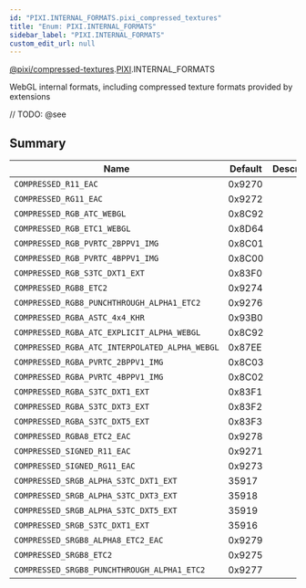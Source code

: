 ```yaml
---
id: "PIXI.INTERNAL_FORMATS.pixi_compressed_textures"
title: "Enum: PIXI.INTERNAL_FORMATS"
sidebar_label: "PIXI.INTERNAL_FORMATS"
custom_edit_url: null
---
```


[@pixi/compressed-textures](../modules/pixi_compressed_textures).[PIXI](../namespaces/PIXI).INTERNAL_FORMATS


WebGL internal formats, including compressed texture formats provided by extensions



// TODO: @see

        

## Summary
| Name                                                      | Default | Description |
| --------------------------------------------------------- | ------- | ----------- |
| <code>COMPRESSED_R11_EAC</code>                           | 0x9270  |             |
| <code>COMPRESSED_RG11_EAC</code>                          | 0x9272  |             |
| <code>COMPRESSED_RGB_ATC_WEBGL</code>                     | 0x8C92  |             |
| <code>COMPRESSED_RGB_ETC1_WEBGL</code>                    | 0x8D64  |             |
| <code>COMPRESSED_RGB_PVRTC_2BPPV1_IMG</code>              | 0x8C01  |             |
| <code>COMPRESSED_RGB_PVRTC_4BPPV1_IMG</code>              | 0x8C00  |             |
| <code>COMPRESSED_RGB_S3TC_DXT1_EXT</code>                 | 0x83F0  |             |
| <code>COMPRESSED_RGB8_ETC2</code>                         | 0x9274  |             |
| <code>COMPRESSED_RGB8_PUNCHTHROUGH_ALPHA1_ETC2</code>     | 0x9276  |             |
| <code>COMPRESSED_RGBA_ASTC_4x4_KHR</code>                 | 0x93B0  |             |
| <code>COMPRESSED_RGBA_ATC_EXPLICIT_ALPHA_WEBGL</code>     | 0x8C92  |             |
| <code>COMPRESSED_RGBA_ATC_INTERPOLATED_ALPHA_WEBGL</code> | 0x87EE  |             |
| <code>COMPRESSED_RGBA_PVRTC_2BPPV1_IMG</code>             | 0x8C03  |             |
| <code>COMPRESSED_RGBA_PVRTC_4BPPV1_IMG</code>             | 0x8C02  |             |
| <code>COMPRESSED_RGBA_S3TC_DXT1_EXT</code>                | 0x83F1  |             |
| <code>COMPRESSED_RGBA_S3TC_DXT3_EXT</code>                | 0x83F2  |             |
| <code>COMPRESSED_RGBA_S3TC_DXT5_EXT</code>                | 0x83F3  |             |
| <code>COMPRESSED_RGBA8_ETC2_EAC</code>                    | 0x9278  |             |
| <code>COMPRESSED_SIGNED_R11_EAC</code>                    | 0x9271  |             |
| <code>COMPRESSED_SIGNED_RG11_EAC</code>                   | 0x9273  |             |
| <code>COMPRESSED_SRGB_ALPHA_S3TC_DXT1_EXT</code>          | 35917   |             |
| <code>COMPRESSED_SRGB_ALPHA_S3TC_DXT3_EXT</code>          | 35918   |             |
| <code>COMPRESSED_SRGB_ALPHA_S3TC_DXT5_EXT</code>          | 35919   |             |
| <code>COMPRESSED_SRGB_S3TC_DXT1_EXT</code>                | 35916   |             |
| <code>COMPRESSED_SRGB8_ALPHA8_ETC2_EAC</code>             | 0x9279  |             |
| <code>COMPRESSED_SRGB8_ETC2</code>                        | 0x9275  |             |
| <code>COMPRESSED_SRGB8_PUNCHTHROUGH_ALPHA1_ETC2</code>    | 0x9277  |             |

    